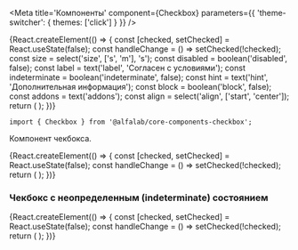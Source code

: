 


<Meta
    title='Компоненты'
    component={Checkbox}
    parameters={{ 'theme-switcher': { themes: ['click'] } }}
/>


<!-- Canvas -->

<Story name='Checkbox'>
    {React.createElement(() => {
        const [checked, setChecked] = React.useState(false);
        const handleChange = () => setChecked(!checked);
        const size = select('size', ['s', 'm'], 's');
        const disabled = boolean('disabled', false);
        const label = text('label', 'Согласен с условиями');
        const indeterminate = boolean('indeterminate', false);
        const hint = text('hint', 'Дополнительная информация');
        const block = boolean('block', false);
        const addons = text('addons');
        const align = select('align', ['start', 'center']);
        return (
            <Checkbox
                disabled={disabled}
                size={size}
                block={block}
                addons={addons}
                align={align}
                onChange={handleChange}
                checked={checked}
                label={label}
                indeterminate={indeterminate}
                hint={hint}
            />
        );
    })}
</Story>


<!-- Docs -->

<ComponentHeader
    name='Checkbox'
    version={version}
    package='@alfalab/core-components-checkbox'
    stage={2}
    design='https://www.figma.com/file/hqSP3L6qu8UcL3sf18Su1M/Web-Components?node-id=83%3A306'
/>

```tsx
import { Checkbox } from '@alfalab/core-components-checkbox';
```

Компонент чекбокса.

<Preview>
    {React.createElement(() => {
        const [checked, setChecked] = React.useState(false);
        const handleChange = () => setChecked(!checked);
        return (
            <Checkbox
                onChange={handleChange}
                checked={checked}
                label='Согласен с условиями'
                hint='Соглашайтесь, будьте любезны'
            />
        );
    })}
</Preview>


<Props of={Checkbox} />


### Чекбокс c неопределенным (indeterminate) состоянием

<Preview>
    {React.createElement(() => {
        const [checked, setChecked] = React.useState(false);
        const handleChange = () => setChecked(!checked);
        return (
            <Checkbox
                onChange={handleChange}
                checked={checked}
                label="Выберите опции"
                indeterminate={true}
            />
        );
    })}
</Preview>
